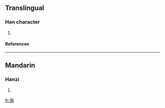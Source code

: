 ==Translingual==
===Han character===
{{Han char|rn=86|rad=火|as=06|sn=10|four=9482<sub>7</sub>|canj=火大月 (FKB)}}
# {{defn|Han|sort=火06}}
====References====
{{Han ref|kx=0671.050|dkj=19023|hdz=32199.050|uh=70E0|ud=28896|bh=D274|bd=53876}}

----
==Mandarin==
===Hanzi===
{{cmn-hanzi|pin=[[huǐ]] ([[hui3]]), [[shàp]] ([[shap4]])|wg=hui<sup>3</sup>, <sup>4</sup>}}
# {{defn|Mandarin}}

[[fr:烠]]